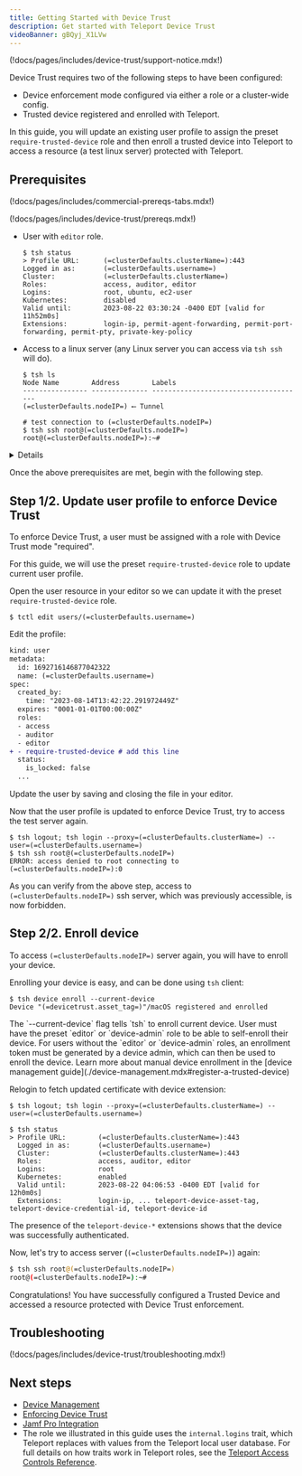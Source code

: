 ```yaml
---
title: Getting Started with Device Trust
description: Get started with Teleport Device Trust
videoBanner: gBQyj_X1LVw
---
```


(!docs/pages/includes/device-trust/support-notice.mdx!)

Device Trust requires two of the following steps to have been configured:

- Device enforcement mode configured via either a role or a cluster-wide config.
- Trusted device registered and enrolled with Teleport.

In this guide, you will update an existing user profile to assign the preset `require-trusted-device`
role and then enroll a trusted device into Teleport to access a resource (a test linux server)
protected with Teleport.

## Prerequisites

(!docs/pages/includes/commercial-prereqs-tabs.mdx!)

(!docs/pages/includes/device-trust/prereqs.mdx!)

- User with `editor` role.
  ```code
  $ tsh status
  > Profile URL:      (=clusterDefaults.clusterName=):443
  Logged in as:       (=clusterDefaults.username=)
  Cluster:            (=clusterDefaults.clusterName=)
  Roles:              access, auditor, editor
  Logins:             root, ubuntu, ec2-user
  Kubernetes:         disabled
  Valid until:        2023-08-22 03:30:24 -0400 EDT [valid for 11h52m0s]
  Extensions:         login-ip, permit-agent-forwarding, permit-port-forwarding, permit-pty, private-key-policy
  ```
- Access to a linux server (any Linux server you can access via `tsh ssh` will do).
  ```code
  $ tsh ls
  Node Name        Address        Labels
  ---------------- -------------- --------------------------------------
  (=clusterDefaults.nodeIP=) ⟵ Tunnel

  # test connection to (=clusterDefaults.nodeIP=)
  $ tsh ssh root@(=clusterDefaults.nodeIP=)
  root@(=clusterDefaults.nodeIP=):~#
  ```

<Details type="warning" title="Teleport v13.3.5 and Below">
  The preset `require-trusted-device` role, as referenced in this guide, is only available
  from Teleport version 13.3.6 and above. For older Teleport cluster, you will need to update
  a role with `device_trust_mode: required`.

  For simplicity, the example below updates the preset `access` role but you can update
  any existing access granting role which the user is assigned with to enforce Device Trust.

  First, fetch a role so you can update it locally:
  ```code
  $ tctl edit role/access
  ```

  Edit the role with device trust mode:
  ```diff
  kind: role
  metadata:
    labels:
      teleport.internal/resource-type: preset
    name: access
  spec:
    allow:
      logins:
      - '{{internal.logins}}'
      ...
    options:
      # require authenticated device check for this role
  +   device_trust_mode: "required" # add this line
      ...
    deny:
      ...

  ```

  Save your edits.

  Now that the `access` role is configured with device mode "required", users with
  this role will be enforced with Device Trust.
</Details>

Once the above prerequisites are met, begin with the following step.

## Step 1/2. Update user profile to enforce Device Trust

To enforce Device Trust, a user must be assigned with a role with Device Trust mode "required".

For this guide, we will use the preset `require-trusted-device` role to update current user profile.

Open the user resource in your editor so we can update it with the preset `require-trusted-device` role.

```code
$ tctl edit users/(=clusterDefaults.username=)
```

Edit the profile:

```diff
kind: user
metadata:
  id: 1692716146877042322
  name: (=clusterDefaults.username=)
spec:
  created_by:
    time: "2023-08-14T13:42:22.291972449Z"
  expires: "0001-01-01T00:00:00Z"
  roles:
  - access
  - auditor
  - editor
+ - require-trusted-device # add this line
  status:
    is_locked: false
  ...
```

Update the user by saving and closing the file in your editor.

Now that the user profile is updated to enforce Device Trust, try to access the test server
again.

```code
$ tsh logout; tsh login --proxy=(=clusterDefaults.clusterName=) --user=(=clusterDefaults.username=)
$ tsh ssh root@(=clusterDefaults.nodeIP=)
ERROR: access denied to root connecting to (=clusterDefaults.nodeIP=):0
```

As you can verify from the above step, access to `(=clusterDefaults.nodeIP=)` ssh server,
which was previously accessible, is now forbidden.

## Step 2/2. Enroll device

To access `(=clusterDefaults.nodeIP=)` server again, you will have to enroll your device.

Enrolling your device is easy, and can be done using `tsh` client:

```code
$ tsh device enroll --current-device
Device "(=devicetrust.asset_tag=)"/macOS registered and enrolled
```

<Admonition type="tip" title="self enrollment: v13.3.5+">
  The `--current-device` flag tells `tsh` to enroll current device. User must have the preset `editor`
  or `device-admin` role to be able to self-enroll their device. For users without the `editor` or
  `device-admin` roles, an enrollment token must be generated by a device admin, which can then be
  used to enroll the device. Learn more about manual device enrollment in the
  [device management guide](./device-management.mdx#register-a-trusted-device)
</Admonition>

Relogin to fetch updated certificate with device extension:

```code
$ tsh logout; tsh login --proxy=(=clusterDefaults.clusterName=) --user=(=clusterDefaults.username=)

$ tsh status
> Profile URL:        (=clusterDefaults.clusterName=):443
  Logged in as:       (=clusterDefaults.username=)
  Cluster:            (=clusterDefaults.clusterName=):443
  Roles:              access, auditor, editor
  Logins:             root
  Kubernetes:         enabled
  Valid until:        2023-08-22 04:06:53 -0400 EDT [valid for 12h0m0s]
  Extensions:         login-ip, ... teleport-device-asset-tag, teleport-device-credential-id, teleport-device-id
```

The presence of the `teleport-device-*` extensions shows that the device was successfully authenticated.

Now, let's try to access server (`(=clusterDefaults.nodeIP=)`) again:

```bash
$ tsh ssh root@(=clusterDefaults.nodeIP=)
root@(=clusterDefaults.nodeIP=):~#
```

Congratulations! You have successfully configured a Trusted Device and accessed a resource protected with
Device Trust enforcement.

## Troubleshooting

(!docs/pages/includes/device-trust/troubleshooting.mdx!)

## Next steps

- [Device Management](./device-management.mdx)
- [Enforcing Device Trust](./enforcing-device-trust.mdx)
- [Jamf Pro Integration](./jamf-integration.mdx)
- The role we illustrated in this guide uses the `internal.logins` trait,
  which Teleport replaces with values from the Teleport local user
  database. For full details on how traits work in Teleport roles,
  see the [Teleport Access Controls
  Reference](../../../reference/access-controls/roles.mdx).

